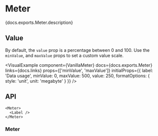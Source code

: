 

# Meter

<PageDescription>{docs.exports.Meter.description}</PageDescription>

<ExampleSwitcher>
  <VisualExample
    component={VanillaMeter}
    docs={docs.exports.Meter}
    links={docs.links}
    props={['value', 'formatOptions', 'valueLabel']}
    initialProps={{label: 'Storage', value: 25}}
    controlOptions={{value: {control: 'slider'}}}
    type="vanilla"
    files={["starters/docs/src/Meter.tsx", "starters/docs/src/Meter.css", "starters/docs/src/theme.css"]} />
  <VisualExample
    component={TailwindMeter}
    docs={docs.exports.Meter}
    links={docs.links}
    props={['value', 'formatOptions', 'valueLabel']}
    initialProps={{label: 'Storage', value: 25}}
    controlOptions={{value: {control: 'slider'}}}
    type="tailwind"
    files={["starters/tailwind/src/Meter.tsx"]} />
</ExampleSwitcher>

## Value

By default, the `value` prop is a percentage between 0 and 100. Use the `minValue`, and `maxValue` props to set a custom value scale.

<VisualExample
  component={VanillaMeter}
  docs={docs.exports.Meter}
  links={docs.links}
  props={['minValue', 'maxValue']}
  initialProps={{
    label: 'Data usage',
    minValue: 0,
    maxValue: 500,
    value: 250,
    formatOptions: {
      style: 'unit',
      unit: 'megabyte'
    }
  }} />

## API

<Anatomy />

```tsx links={{Meter: '#meter'}}
<Meter>
  <Label />
</Meter>
```

### Meter

<PropTable component={docs.exports.Meter} links={docs.links} showDescription />

<StateTable defaultClassName="react-aria-Meter" properties={docs.exports.MeterRenderProps.properties} />

